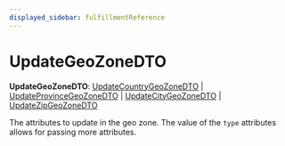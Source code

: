 ```yaml
---
displayed_sidebar: fulfillmentReference
---
```



# UpdateGeoZoneDTO

 **UpdateGeoZoneDTO**: [UpdateCountryGeoZoneDTO](../interfaces/fulfillment.UpdateCountryGeoZoneDTO.mdx) \| [UpdateProvinceGeoZoneDTO](../interfaces/fulfillment.UpdateProvinceGeoZoneDTO.mdx) \| [UpdateCityGeoZoneDTO](../interfaces/fulfillment.UpdateCityGeoZoneDTO.mdx) \| [UpdateZipGeoZoneDTO](../interfaces/fulfillment.UpdateZipGeoZoneDTO.mdx)

The attributes to update in the geo zone. The value of the `type` attributes allows for passing more attributes.
